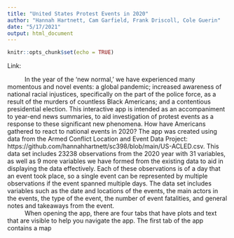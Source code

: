 ```yaml
---
title: "United States Protest Events in 2020"
author: "Hannah Hartnett, Cam Garfield, Frank Driscoll, Cole Guerin"
date: "5/17/2021"
output: html_document
---
```


```r
knitr::opts_chunk$set(echo = TRUE)
```

Link: 

|           In the year of the 'new normal,' we have experienced many momentous and novel events: a global pandemic; increased awareness of national racial injustices, specifically on the part of the police force, as a result of the murders of countless Black Americans; and a contentious presidential election. This interactive app is intended as an accompaniment to year-end news summaries, to aid investigation of protest events as a response to these significant new phenomena. How have Americans gathered to react to national events in 2020? The app was created using data from the Armed Conflict Location and Event Data Project: https://github.com/hannahhartnett/sc398/blob/main/US-ACLED.csv. This data set includes 23238 observations from the 2020 year with 31 variables, as well as 9 more variables we have formed from the existing data to aid in displaying the data effectively. Each of these observations is of a day that an event took place, so a single event can be represented by multiple observations if the event spanned multiple days. The data set includes variables such as the date and locations of the events, the main actors in the events, the type of the event, the number of event fatalities, and general notes and takeaways from the event.

|           When opening the app, there are four tabs that have plots and text that are visible to help you navigate the app. The first tab of the app contains a map
